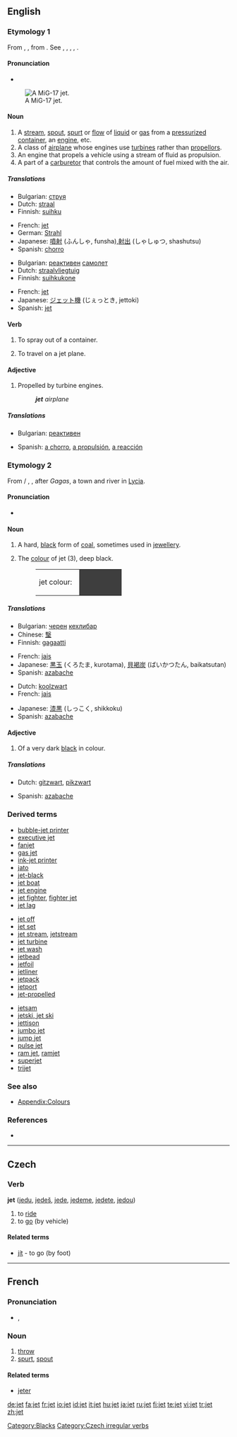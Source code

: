 ==English==

===Etymology 1===
From {{F.}} {{term|jet|lang=fr}}, {{OF.}} {{term|get|lang=fro}} {{term|giet|lang=fro}}, {{L.}} {{term|iactus||a throwing, a [[throw]]|lang=la}} from {{term|iacere||to throw|lang=la}}. See {{term|abject}}, {{term|ejaculate}}, {{term|gist}}, {{term|jess}}, {{term|jut}}.

====Pronunciation====
* {{rhymes|ɛt}}

[[Image:MiG-17F Top View.JPG|thumb|right|A MiG-17 jet.]]

====Noun====
{{en-noun}}

# A [[stream]], [[spout]], [[spurt]] or [[flow]] of [[liquid]] or [[gas]] from a [[pressurize]]d [[container]], an [[engine]], etc.
# A class of [[airplane]] whose engines use [[turbine]]s rather than [[propellor]]s.
# An engine that propels a vehicle using a stream of fluid as propulsion.
# A part of a [[carburetor]] that controls the amount of fuel mixed with the air.

=====Translations=====
{{trans-top|spray}}
* Bulgarian: [[струя]] {{f}}
* Dutch: [[straal]] {{f}}
* Finnish: [[suihku]]
{{trans-mid}}
* French: [[jet]] {{m}}
* German: [[Strahl]] {{m}}
* Japanese: [[噴射]] (ふんしゃ, funsha),[[射出]] (しゃしゅつ, shashutsu)
* Spanish: [[chorro]] {{m}}
{{trans-bottom}}

{{trans-top|airplane}}
* Bulgarian: [[реактивен]] [[самолет]] {{m}}
* Dutch: [[straalvliegtuig]] {{n}}
* Finnish: [[suihkukone]]
{{trans-mid}}
* French: [[jet]] {{m}}
* Japanese: [[ジェット機]] (じぇっとき, jettoki)
* Spanish: [[jet]] {{m}}
{{trans-bottom}}

====Verb====
{{en-verb|jet|t|ing}}

# {{intransitive}} To spray out of a container.
# {{intransitive}} To travel on a jet plane.

====Adjective====
{{en-adj|-}}

# Propelled by turbine engines.
#: '''''jet''' airplane''

=====Translations=====
{{trans-top|propelled}}
* Bulgarian: [[реактивен]] {{m}}
{{trans-mid}}
* Spanish: [[a chorro]], [[a propulsión]], [[a reacción]]
{{trans-bottom}}

===Etymology 2===
From {{OF.}} / {{F.}} {{term|jet|lang=fr}}, {{term|jayet|lang=fr}}, {{L.}} {{term|gagates|lang=la}} after {{Gr.}} ''Gagas'', a town and river in [[Lycia]].

====Pronunciation====
* {{rhymes|ɛt}}

====Noun====
{{en-noun}}

# A hard, [[black]] form of [[coal]], sometimes used in [[jewellery]].
# {{colour}} The [[colour]] of jet (3), deep black.
#: <table><tr><td>jet colour: &nbsp;</td><td bgcolor="#3E3E3E" width="80">&nbsp; </td></tr></table>

=====Translations=====
{{trans-top|coal}}
* Bulgarian: [[черен]] [[кехлибар]] {{m}}
* Chinese: [[瑿]]
* Finnish: [[gagaatti]]
{{trans-mid}}
* French: [[jais]]
* Japanese: [[黒玉]] (くろたま, kurotama), [[貝褐炭]] (ばいかつたん, baikatsutan)
* Spanish: [[azabache]] {{m}}
{{trans-bottom}}

{{trans-top|colour}}
* Dutch: [[koolzwart]] {{n}}
* French: [[jais]]
{{trans-mid}}
* Japanese: [[漆黒]] (しっこく, shikkoku)
* Spanish: [[azabache]] {{m}}
{{trans-bottom}}

====Adjective====
{{en-adj-notcomp}}

# {{colour}} Of a very dark [[black]] in colour.

=====Translations=====
{{trans-top|colour}}
* Dutch: [[gitzwart]], [[pikzwart]]
{{trans-mid}}
* Spanish: [[azabache]] {{m|f}}
{{trans-bottom}}

===Derived terms===
{{rel-top3|derived terms}}
* [[bubble-jet printer]]
* [[executive jet]]
* [[fanjet]]
* [[gas jet]]
* [[ink-jet printer]]
* [[jato]]
* [[jet-black]]
* [[jet boat]]
* [[jet engine]]
* [[jet fighter]], [[fighter jet]]
* [[jet lag]]
{{rel-mid3}}
* [[jet off]]
* [[jet set]]
* [[jet stream]], [[jetstream]]
* [[jet turbine]]
* [[jet wash]]
* [[jetbead]]
* [[jetfoil]]
* [[jetliner]]
* [[jetpack]]
* [[jetport]]
* [[jet-propelled]]
{{rel-mid3}}
* [[jetsam]]
* [[jetski, jet ski]]
* [[jettison]]
* [[jumbo jet]]
* [[jump jet]]
* [[pulse jet]]
* [[ram jet]], [[ramjet]]
* [[superjet]]
* [[trijet]]
{{rel-bottom}}

===See also===
* [[Wiktionary_Appendix:Colours|Appendix:Colours]]

===References===
* {{R:1913}}

[[Category:Blacks]]

----

==Czech==

===Verb===
'''jet''' ([[jedu]], [[jedeš]], [[jede]], [[jedeme]], [[jedete]], [[jedou]])

# to [[ride]]
# to [[go]] (by vehicle)

====Related terms====
* [[jít]] - to go (by foot)

[[Category:Czech irregular verbs]]

----

==French==

===Pronunciation===
* {{IPA|/dʒɛt/}}, {{SAMPA|/dZEt/}}

===Noun===
{{fr-noun|m}}

# [[throw]]
# [[spurt]], [[spout]]

====Related terms====
* [[jeter]]

[[de:jet]]
[[fa:jet]]
[[fr:jet]]
[[io:jet]]
[[id:jet]]
[[it:jet]]
[[hu:jet]]
[[ja:jet]]
[[ru:jet]]
[[fi:jet]]
[[te:jet]]
[[vi:jet]]
[[tr:jet]]
[[zh:jet]]